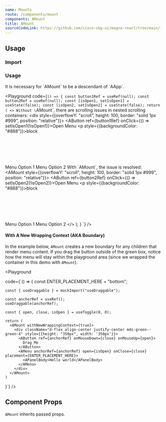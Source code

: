 ```yaml
---
name: Mounts
route: /components/mount
components: AMount
title: AMount
sourceCodeLink: https://github.com/cisco-sbg-ui/magna-react/tree/main/framework/components/AMount
---
```


## Usage

### Import

<ComponentImport components="AMount" />

### Usage

<AAlert dismissable={false}>
  It is necessary for `AMount` to be a descendant of `AApp`.
</AAlert>

<br />

<Playground
  code={`() => {
  const button1Ref = useRef(null);
  const button2Ref = useRef(null);
  const [isOpen1, setIsOpen1] = useState(false);
  const [isOpen2, setIsOpen2] = useState(false);
  return (
    <>
      Without \`AMount\`, there are scrolling issues in nested scrolling containers:
      <div style={{overflowY: "scroll", height: 100, border: "solid 1px #999", position: "relative"}}>
        <AButton ref={button1Ref} onClick={() => setIsOpen1(!isOpen1)}>Open Menu</AButton>
        <p style={{backgroundColor: "#888"}}>block</p>
        <br />
        <br />
        <br />
        <br />
        <br />
        <AMenu anchorRef={button1Ref} open={isOpen1}>
          <AListItem>Menu Option 1</AListItem>
          <AListItem>Menu Option 2</AListItem>
        </AMenu>
      </div>
      With \`AMount\`, the issue is resolved:
      <AMount style={{overflowY: "scroll", height: 100, border: "solid 1px #999", position: "relative"}}>
        <AButton ref={button2Ref} onClick={() => setIsOpen2(!isOpen2)}>Open Menu</AButton>
        <p style={{backgroundColor: "#888"}}>block</p>
        <br />
        <br />
        <br />
        <br />
        <br />
        <AMenu anchorRef={button2Ref} open={isOpen2}>
          <AListItem>Menu Option 1</AListItem>
          <AListItem>Menu Option 2</AListItem>
        </AMenu>
      </AMount>
    </>
  );
}
`}
/>

#### With A New Wrapping Context (AKA Boundary)

In the example below, `AMount` creates a new boundary for any children that render menu content. If you drag the button outside of the green box, notice how the menu will stay within the playground area (since we wrapped the container in this demo with `AMount`).

<Playground
  
  code={`() => {
    const ENTER_PLACEMENT_HERE = "bottom";

    const { useDraggable } = mockImport("useDraggable");

    const anchorRef = useRef();
    useDraggable(anchorRef);

    const { open, close, isOpen } = useToggle(0, 0);

    return (
      <AMount withNewWrappingContext={true}>
        <div className="d-flex align-center justify-center mds-green--green-4" style={{height: "350px", width: '350px'}}>
          <AButton ref={anchorRef} onMouseDown={close} onMouseUp={open}>
            Drag Me
          </AButton>
          <AMenu anchorRef={anchorRef} open={isOpen} onClose={close} placement={ENTER_PLACEMENT_HERE}>
            <APanelBody>Hello world</APanelBody>
          </AMenu>
        </div>
      </AMount>
    )

}`}
/>

## Component Props

`AMount` inherits passed props.

<Props of="AMount" />
